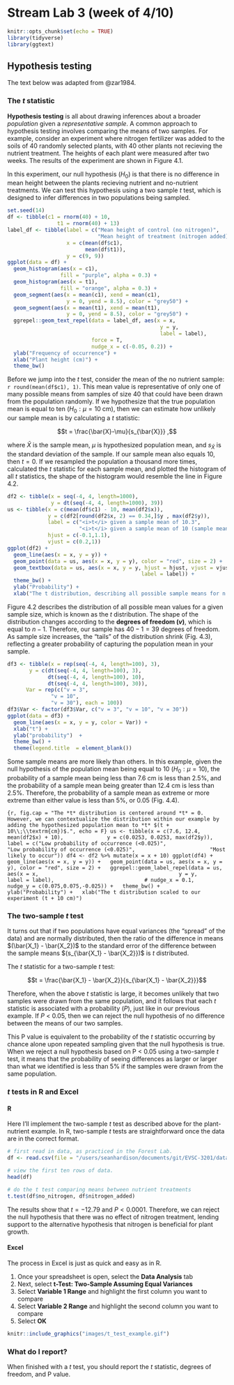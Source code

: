 # Stream Lab 3 (week of 4/10)

```r
knitr::opts_chunk$set(echo = TRUE)
library(tidyverse)
library(ggtext)
```

## Hypothesis testing

The text below was adapted from @zar1984.

### The *t* statistic

**Hypothesis testing** is all about drawing inferences about a broader *population* given a *representative sample*. A common approach to hypothesis testing involves comparing the means of two samples. For example, consider an experiment where nitrogen fertilizer was added to the soils of 40 randomly selected plants, with 40 other plants not recieving the nutrient treatment. The heights of each plant were measured after two weeks. The results of the experiment are shown in Figure 4.1.

In this experiment, our null hypothesis ($H_0$) is that there is no difference in mean height between the plants recieving nutrient and no-nutrient treatments. We can test this hypothesis using a two sample *t* test, which is designed to infer differences in two populations being sampled. 

```r
set.seed(14)
df <- tibble(c1 = rnorm(40) + 10,
                t1 = rnorm(40) + 13)
label_df <- tibble(label = c("Mean height of control (no nitrogen)",
                             "Mean height of treatment (nitrogen added)"),
                   x = c(mean(df$c1),
                         mean(df$t1)),
                   y = c(9, 9))
ggplot(data = df) +
  geom_histogram(aes(x = c1), 
                 fill = "purple", alpha = 0.3) +
  geom_histogram(aes(x = t1), 
                 fill = "orange", alpha = 0.3) +
  geom_segment(aes(x = mean(c1), xend = mean(c1),
                   y = 0, yend = 8.5), color = "grey50") +
  geom_segment(aes(x = mean(t1), xend = mean(t1),
                   y = 0, yend = 8.5), color = "grey50") +
  ggrepel::geom_text_repel(data = label_df, aes(x = x, 
                                                 y = y,
                                                 label = label),
                           force = T,
                           nudge_x = c(-0.05, 0.2)) +
  ylab("Frequency of occurrence") +
  xlab("Plant height (cm)") +
  theme_bw()
```

Before we jump into the *t* test, consider the mean of the no nutrient sample: `r round(mean(df$c1), 1)`. This mean value is representative of only one of many possible means from samples of size 40 that could have been drawn from the population randomly. If we hypothesize that the true population mean is equal to ten $(H_0: \mu = 10\;\textrm{cm})$, then we can estimate how unlikely our sample mean is by calculating a *t* statistic:

$$t = \frac{\bar{X}-\mu}{s_{\bar{X}}} ,$$

where $\bar{X}$ is the sample mean, $\mu$ is hypothesized population mean, and $s_{\bar{X}}$ is the standard deviation of the sample. If our sample mean also equals 10, then $t = 0$. If we resampled the population a thousand more times, calculated the *t* statistic for each sample mean, and plotted the histogram of all *t* statistics, the shape of the histogram would resemble the line in Figure 4.2.

```r
df2 <- tibble(x = seq(-4, 4, length=1000),
              y = dt(seq(-4, 4, length=1000), 39))
us <- tibble(x = c(mean(df$c1) - 10, mean(df2$x)),
             y = c(df2[round(df2$x, 2) == 0.34,]$y , max(df2$y)),
             label = c("<i>t</i> given a sample mean of 10.3", 
                       "<i>t</i> given a sample mean of 10 (sample mean = hypothesized population mean)"),
             hjust = c(-0.1,1.1),
             vjust = c(0.2,1))
ggplot(df2) +
  geom_line(aes(x = x, y = y)) +
  geom_point(data = us, aes(x = x, y = y), color = "red", size = 2) +
  geom_textbox(data = us, aes(x = x, y = y, hjust = hjust, vjust = vjust,
                                           label = label)) +
  theme_bw() +
  ylab("Probability") +
  xlab("The t distribution, describing all possible sample means for n = 40 ")
```

Figure 4.2 describes the distribution of all possible mean values for a given sample size, which is known as the *t* distribution. The shape of the distribution changes according to the **degrees of freedom $(v)$**, which is equal to $n - 1$. Therefore, our sample has $40-1 = 39$ degrees of freedom. As sample size increases, the "tails" of the distribution shrink (Fig. 4.3), reflecting a greater probability of capturing the population mean in your sample. 

```r
df3 <- tibble(x = rep(seq(-4, 4, length=100), 3),
       y = c(dt(seq(-4, 4, length=100), 3),
             dt(seq(-4, 4, length=100), 10),
             dt(seq(-4, 4, length=100), 30)),
      Var = rep(c("v = 3",
              "v = 10",
              "v = 30"), each = 100))
df3$Var <- factor(df3$Var, c("v = 3", "v = 10", "v = 30"))
ggplot(data = df3) +
  geom_line(aes(x = x, y = y, color = Var)) +
  xlab("t") +
  ylab("probability")  +
  theme_bw() +
  theme(legend.title  = element_blank())
```

Some sample means are more likely than others. In this example, given the null hypothesis of the population mean being equal to 10 $(H_0: \mu = 10)$, the probability of a sample mean being less than 7.6 cm is less than 2.5%, and the probability of a sample mean being greater than 12.4 cm is less than 2.5%. Therefore, the probability of a sample mean as extreme or more extreme than either value is less than 5%, or 0.05 (Fig. 4.4).

```{r, fig.cap = "The *t* distribution is centered around *t* = 0. However, we can contextualize the distribution within our example by adding the hypothesized population mean to *t* $(t + 10\\;\\textrm{cm})$.", echo = F}
us <- tibble(x = c(7.6, 12.4, mean(df2$x) + 10),
             y = c(0.0253, 0.0253, max(df2$y)),
             label = c("Low probability of occurrence (<0.025)",
                       "Low probability of occurrence (<0.025)",
                       "Most likely to occur"))
df4 <- df2 %>% mutate(x = x + 10)
ggplot(df4) +
  geom_line(aes(x = x, y = y)) +
  geom_point(data = us, aes(x = x, y = y), color = "red", size = 2) +
  ggrepel::geom_label_repel(data = us, aes(x = x, 
                                           y = y, 
                                           label = label),
                            # nudge_x = 0.1,
                            nudge_y = c(0.075,0.075,-0.025)) +
  theme_bw() +
  ylab("Probability") +
  xlab("The t distribution scaled to our experiment (t + 10 cm)")
```

### The two-sample *t* test

It turns out that if two populations have equal variances (the "spread" of the data) and are normally distributed, then the ratio of the difference in means $(\bar{X_1} - \bar{X_2})$ to the standard error of the difference between the sample means $(s_{\bar{X_1} - \bar{X_2}})$ is *t* distributed. 

The *t* statistic for a two-sample *t* test:

$$t = \frac{\bar{X_1} - \bar{X_2}}{s_{\bar{X_1} - \bar{X_2}}}$$

Therefore, when the above *t* statistic is large, it becomes unlikely that two samples were drawn from the same population, and it follows that each *t* statistic is associated with a probability ($P$), just like in our previous example. If $P$ < 0.05, then we can reject the null hypothesis of no difference between the means of our two samples.

This P value is equivalent to the probability of the *t* statistic occurring by chance alone upon repeated sampling given that the null hypothesis is true. When we reject a null hypothesis based on P < 0.05 using a two-sample *t* test, it means that the probability of seeing differences as larger or larger than what we identified is less than 5% if the samples were drawn from the same population.

### *t* tests in R and Excel

#### R

Here I'll implement the two-sample *t* test as described above for the plant-nutrient example. In R, two-sample *t* tests are straightforward once the data are in the correct format.

```r
# first read in data, as practiced in the Forest Lab.
df <- read.csv(file = "/users/seanhardison/documents/git/EVSC-3201/data/nutrient_example.csv")

# view the first ten rows of data. 
head(df)

# do the t test comparing means between nutrient treatments
t.test(df$no_nitrogen, df$nitrogen_added)
```

The results show that $t = -12.79$ and $P < 0.0001$. Therefore, we can reject the null hypothesis that there was no effect of nitrogen treatment, lending support to the alternative hypothesis that nitrogen is beneficial for plant growth.

#### Excel

The process in Excel is just as quick and easy as in R.

1. Once your spreadsheet is open, select the **Data Analysis** tab
2. Next, select **t-Test: Two-Sample Assuming Equal Variances**
3. Select **Variable 1 Range** and highlight the first column you want to compare
4. Select **Variable 2 Range** and highlight the second column you want to compare
5. Select **OK**

```r
knitr::include_graphics("images/t_test_example.gif")
```

### What do I report?

When finished with a *t* test, you should report the *t* statistic, degrees of freedom, and P value.